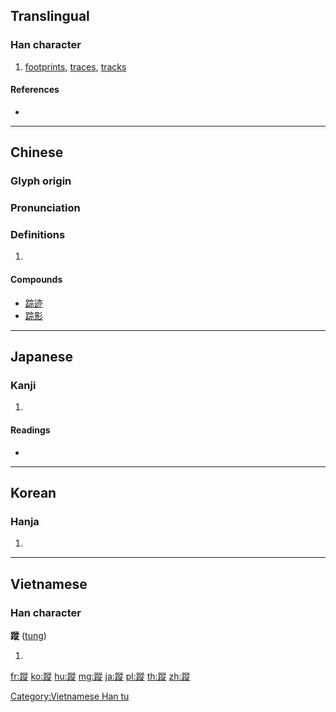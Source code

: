 {{character info/new}}
{{also|踨|踪}}
==Translingual==

===Han character===
{{Han char|rn=157|rad=足|as=11|sn=18|four=68181|canj=RMHOO}}

# [[footprints]], [[traces]], [[tracks]]

====References====
* {{Han ref|kx=1232.380|dkj=37823|dj=1704.380|hdz=63735.060|uh=8E64|ud=36452|bh=C2DC|bd=49884}}

----

==Chinese==
{{zh-forms|s=踪}}

===Glyph origin===
{{Han etym}}

===Pronunciation===
{{zh-pron
|m=zōng
|c=zung1
|h=pfs=chiûng
|md=
|mn=
|w=
|mc=y
|oc=y
|cat=
}}

===Definitions===
{{zh-hanzi}}

# {{rfdef|lang=zh}}

====Compounds====
* [[踪迹]]
* [[踪影]]

----

==Japanese==

===Kanji===
{{ja-kanji|grade=|rs=足11}}

# {{defn|lang=ja|sort=足11}}

====Readings====
* {{ja-readings|on=[[しょう]] (shō)|kun=[[あと]] (ato)|nanori=}}

----

==Korean==

===Hanja===
{{ko-hanja|hangeul=종|eumhun=|rv=jong|mr=chong|y=cong}}

# {{defn|lang=ko|sort=足11}}

----

==Vietnamese==

===Han character===
'''蹤''' ([[tung]])

# {{defn|lang=vi}}

[[Category:Vietnamese Han tu]]

[[fr:蹤]]
[[ko:蹤]]
[[hu:蹤]]
[[mg:蹤]]
[[ja:蹤]]
[[pl:蹤]]
[[th:蹤]]
[[zh:蹤]]